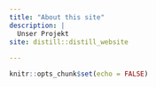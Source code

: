 ```yaml
---
title: "About this site"
description: |
  Unser Projekt
site: distill::distill_website
  
---
```


```r
knitr::opts_chunk$set(echo = FALSE)
```

